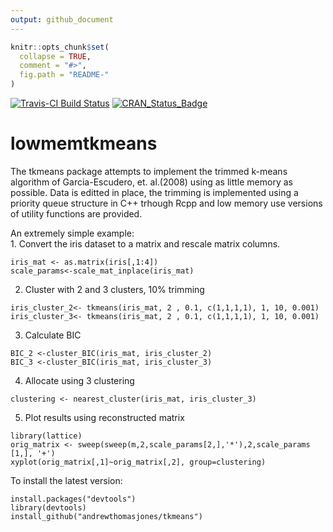 ```yaml
---
output: github_document
---
```


<!-- README.md is generated from README.Rmd. Please edit that file -->

```r
knitr::opts_chunk$set(
  collapse = TRUE,
  comment = "#>",
  fig.path = "README-"
)
```
[![Travis-CI Build Status](https://travis-ci.org/andrewthomasjones/lowmemtkmeans.svg?branch=master)](https://travis-ci.org/andrewthomasjones/lowmemtkmeans)
[![CRAN_Status_Badge](http://www.r-pkg.org/badges/version/lowmemtkmeans)](https://cran.r-project.org/package=lowmemtkmeans)

# lowmemtkmeans

The tkmeans package attempts to implement the trimmed k-means algorithm of Garcia-Escudero, et. al.(2008) using as little memory as possible. Data is editted in place, the trimming is implemented using a priority queue structure in C++ trhough Rcpp and low memory use versions of utility functions are provided.

An extremely simple example:  
1. Convert the iris dataset to a matrix  and rescale matrix columns.
```
iris_mat <- as.matrix(iris[,1:4])
scale_params<-scale_mat_inplace(iris_mat)
```
2. Cluster with 2 and 3 clusters, 10% trimming  
```
iris_cluster_2<- tkmeans(iris_mat, 2 , 0.1, c(1,1,1,1), 1, 10, 0.001)  
iris_cluster_3<- tkmeans(iris_mat, 2 , 0.1, c(1,1,1,1), 1, 10, 0.001)
```
3. Calculate BIC  
```
BIC_2 <-cluster_BIC(iris_mat, iris_cluster_2)  
BIC_3 <-cluster_BIC(iris_mat, iris_cluster_3)
```
4. Allocate using 3 clustering  
```
clustering <- nearest_cluster(iris_mat, iris_cluster_3)
```
5. Plot results using reconstructed matrix 
```
library(lattice) 
orig_matrix <- sweep(sweep(m,2,scale_params[2,],'*'),2,scale_params [1,], '+')  
xyplot(orig_matrix[,1]~orig_matrix[,2], group=clustering) 
```


To install the latest version:
```
install.packages("devtools")  
library(devtools)  
install_github("andrewthomasjones/tkmeans")  
```  


